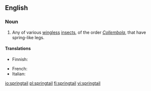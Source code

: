 ==English==

===Noun===
{{wikipedia}}
{{en-noun}}

# Any of various [[wingless]] [[insect]]s, of the order ''[[Collembola]]'', that have spring-like legs.

====Translations====
{{trans-top|springtail}}
* Finnish: {{t+|fi|hyppyhäntäinen}}
{{trans-mid}}
* French: {{t+|fr|collembole|m}}
* Italian: {{t|it|collembolo|m}}
{{trans-bottom}}

[[io:springtail]]
[[pl:springtail]]
[[fi:springtail]]
[[vi:springtail]]